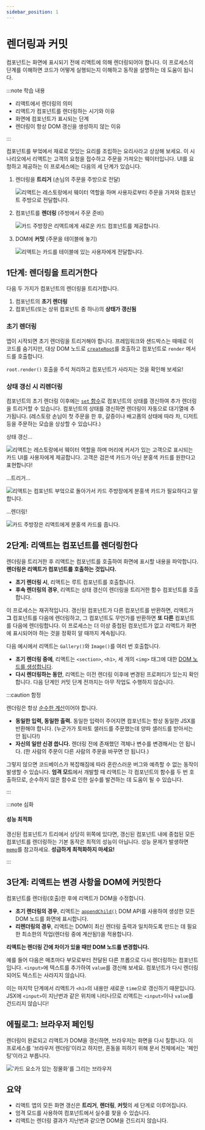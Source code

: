 ```yaml
---
sidebar_position: 1
---
```



# 렌더링과 커밋

컴포넌트는 화면에 표시되기 전에 리액트에 의해 렌더링되어야 합니다. 이 프로세스의 단계를 이해하면 코드가 어떻게 실행되는지 이해하고 동작을 설명하는 데 도움이 됩니다.

:::note 학습 내용

- 리액트에서 렌더링의 의미
- 리액트가 컴포넌트를 렌더링하는 시기와 이유
- 화면에 컴포넌트가 표시되는 단계
- 렌더링이 항상 DOM 갱신을 생성하지 않는 이유

:::

컴포넌트를 부엌에서 재료로 맛있는 요리를 조립하는 요리사라고 상상해 보세요. 이 시나리오에서 리액트는 고객의 요청을 접수하고 주문을 가져오는 웨이터입니다. UI를 요청하고 제공하는 이 프로세스에는 다음의 세 단계가 있습니다.

1. 렌더링을 **트리거** (손님의 주문을 주방으로 전달)

   <Image
     img={renderAndCommit1}
     alt="리액트는 레스토랑에서 웨이터 역할을 하며 사용자로부터 주문을 가져와 컴포넌트 주방으로 전달합니다."
     maxWidth="14rem"
   />

2. 컴포넌트를 **렌더링** (주방에서 주문 준비)

   <Image
     img={renderAndCommit2}
     alt="카드 주방장은 리액트에게 새로운 카드 컴포넌트를 제공합니다."
     maxWidth="14rem"
   />

3. DOM에 **커밋** (주문을 테이블에 놓기)

   <Image
     img={renderAndCommit3}
     alt="리액트는 카드를 테이블에 있는 사용자에게 전달합니다."
     maxWidth="14rem"
   />

## 1단계: 렌더링을 트리거한다

다음 두 가지가 컴포넌트의 렌더링을 트리거합니다.

1. 컴포넌트의 **초기 렌더링**
2. 컴포넌트(또는 상위 컴포넌트 중 하나)의 **상태가 갱신됨**

### 초기 렌더링

앱이 시작되면 초기 렌더링을 트리거해야 합니다. 프레임워크와 샌드박스는 때때로 이 코드를 숨기지만, 대상 DOM 노드로 [`createRoot`](https://react.dev/reference/react-dom/client/createRoot)를 호출하고 컴포넌트로 `render` 메서드를 호출합니다.

<CodeSandbox title="gallant-waterfall-mnfdp5" />

`root.render()` 호출을 주석 처리하고 컴포넌트가 사라지는 것을 확인해 보세요!

### 상태 갱신 시 리렌더링

컴포넌트의 초기 렌더링 이후에는 [`set` 함수](https://react.dev/reference/react/useState#setstate)로 컴포넌트의 상태를 갱신하여 추가 렌더링을 트리거할 수 있습니다. 컴포넌트의 상태를 갱신하면 렌더링이 자동으로 대기열에 추가됩니다. (레스토랑 손님이 첫 주문을 한 후, 갈증이나 배고픔의 상태에 따라 차, 디저트 등을 주문하는 모습을 상상할 수 있습니다.)

상태 갱신...

<Image
  img={rerender1}
  alt="리액트는 레스토랑에서 웨이터 역할을 하며 머리에 커서가 있는 고객으로 표시되는 카드 UI를 사용자에게 제공합니다. 고객은 검은색 카드가 아닌 분홍색 카드를 원한다고 표현합니다!"
  maxWidth="14rem"
/>

...트리거...

<Image
  img={rerender2}
  alt="리액트는 컴포넌트 부엌으로 돌아가서 카드 주방장에게 분홍색 카드가 필요하다고 말합니다."
  maxWidth="14rem"
/>

...렌더링!

<Image
  img={rerender3}
  alt="카드 주방장은 리액트에게 분홍색 카드를 줍니다."
  maxWidth="14rem"
/>

## 2단계: 리액트는 컴포넌트를 렌더링한다

렌더링을 트리거한 후 리액트는 컴포넌트를 호출하여 화면에 표시할 내용을 파악합니다. **렌더링은 리액트가 컴포넌트를 호출하는 것입니다.**

- **초기 렌더링 시**, 리액트는 루트 컴포넌트를 호출합니다.
- **후속 렌더링의 경우**, 리액트는 상태 갱신이 렌더링을 트리거한 함수 컴포넌트를 호출합니다.

이 프로세스는 재귀적입니다. 갱신된 컴포넌트가 다른 컴포넌트를 반환하면, 리액트가 **그** 컴포넌트를 다음에 렌더링하고, 그 컴포넌트도 무언가를 반환하면 **또 다른** 컴포넌트를 다음에 렌더링합니다. 이 프로세스는 더 이상 중첩된 컴포넌트가 없고 리액트가 화면에 표시되어야 하는 것을 정확히 알 때까지 계속됩니다.

다음 예시에서 리액트는 `Gallery()`와 `Image()`를 여러 번 호출합니다.

<CodeSandbox title="practical-mccarthy-1p08zd" modulePath="/Gallery.js" />

- **초기 렌더링 중에**, 리액트는 `<section>`, `<h1>`, 세 개의 `<img>` 태그에 대한 [DOM 노드를 생성합니다](https://developer.mozilla.org/docs/Web/API/Document/createElement).
- **다시 렌더링하는 동안**, 리액트는 이전 렌더링 이후에 변경된 프로퍼티가 있는지 확인합니다. 다음 단계인 커밋 단계 전까지는 아무 작업도 수행하지 않습니다.

:::caution 함정

렌더링은 항상 [순수한 계산](../describing-the-ui/keeping-components-pure.mdx)이어야 합니다.

- **동일한 입력, 동일한 출력.** 동일한 입력이 주어지면 컴포넌트는 항상 동일한 JSX를 반환해야 합니다. (누군가가 토마토 샐러드를 주문했는데 양파 샐러드를 받아서는 안 됩니다!)
- **자신의 일만 신경 씁니다.** 렌더링 전에 존재했던 객체나 변수를 변경해서는 안 됩니다. (한 사람의 주문이 다른 사람의 주문을 바꾸면 안 됩니다.)

그렇지 않으면 코드베이스가 복잡해짐에 따라 혼란스러운 버그와 예측할 수 없는 동작이 발생할 수 있습니다. **엄격 모드**에서 개발할 때 리액트는 각 컴포넌트의 함수를 두 번 호출하므로, 순수하지 않은 함수로 인한 실수를 발견하는 데 도움이 될 수 있습니다.

:::

:::note 심화

#### 성능 최적화

갱신된 컴포넌트가 트리에서 상당히 위쪽에 있다면, 갱신된 컴포넌트 내에 중첩된 모든 컴포넌트를 렌더링하는 기본 동작은 최적의 성능이 아닙니다. 성능 문제가 발생하면 [`memo`](https://react.dev/reference/react/memo#skipping-re-rendering-when-props-are-unchanged)를 참고하세요. **성급하게 최적화하지 마세요!**

:::

## 3단계: 리액트는 변경 사항을 DOM에 커밋한다

컴포넌트를 렌더링(호출)한 후에 리액트가 DOM을 수정합니다.

- **초기 렌더링의 경우**, 리액트는 [`appendChild()`](https://developer.mozilla.org/docs/Web/API/Node/appendChild) DOM API를 사용하여 생성한 모든 DOM 노드를 화면에 표시합니다.
- **리렌더링의 경우**, 리액트는 DOM이 최신 렌더링 출력과 일치하도록 만드는 데 필요한 최소한의 작업(렌더링 중에 계산됨!)을 적용합니다.

**리액트는 렌더링 간에 차이가 있을 때만 DOM 노드를 변경합니다.**

예를 들어 다음은 매초마다 부모로부터 전달된 다른 프롭으로 다시 렌더링하는 컴포넌트입니다. `<input>`에 텍스트를 추가하여 `value`를 갱신해 보세요. 컴포넌트가 다시 렌더링되어도 텍스트는 사라지지 않습니다.

<CodeSandbox title="modern-snowflake-y5b4hi" modulePath="/Clock.js" />

이는 마지막 단계에서 리액트가 `<h1>`의 내용만 새로운 `time`으로 갱신하기 때문입니다. JSX에 `<input>`이 지난번과 같은 위치에 나타나므로 리액트는 `<input>`이나 `value`를 건드리지 않습니다!

## 에필로그: 브라우저 페인팅

렌더링이 완료되고 리액트가 DOM을 갱신하면, 브라우저는 화면을 다시 칠합니다. 이 프로세스를 '브라우저 렌더링'이라고 하지만, 혼동을 피하기 위해 문서 전체에서는 '페인팅'이라고 부릅니다.

<Image img={browserPaint} alt="'카드 요소가 있는 정물화'를 그리는 브라우저" />

## 요약

- 리액트 앱의 모든 화면 갱신은 **트리거**, **렌더링**, **커밋**의 세 단계로 이루어집니다.
- 엄격 모드를 사용하여 컴포넌트에서 실수를 찾을 수 있습니다.
- 리액트는 렌더링 결과가 지난번과 같으면 DOM을 건드리지 않습니다.
